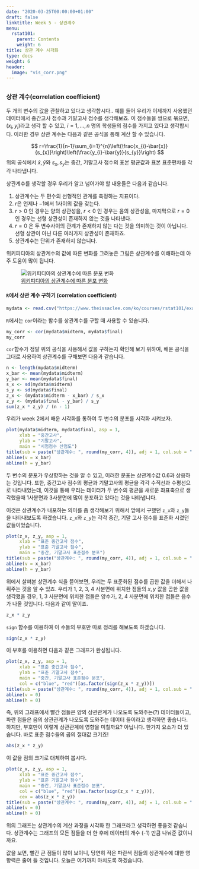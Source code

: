 ```yaml
---
date: "2020-03-25T00:00:00+01:00"
draft: false
linktitle: Week 5 - 상관계수
menu:
  rstat101:
    parent: Contents
    weight: 6
title: 상관 계수 시각화
type: docs
weight: 6
header:
  image: "vis_corr.png"
---
```


## 

### 상관 계수(correlation coefficient)

두 개의 변수의 값을 관찰하고 있다고 생각합시다.. 예를 들어 우리가 이제까지 사용했던 데이터에서 중간고사 점수과 기말고사 점수를 생각해보죠. 이 점수들을 쌍으로 묶으면, $(x_i, y_i)$라고 생각 할 수 있고, $i = 1, ..., n$ 명의 학생들의 점수를 가지고 있다고 생각합시다. 이러한 경우 상관 계수는 다음과 같은 공식을 통해 계산 할 수 있습니다.

$$
r=\frac{1}{n-1}\sum_{i=1}^{n}\left(\frac{x_{i}-\bar{x}}{s_{x}}\right)\left(\frac{y_{i}-\bar{y}}{s_{y}}\right)
$$
위의 공식에서 $\bar{x}, \bar{y}$와 $s_x, s_y$는 중간, 기말고사 점수의 표본 평균값과 표본 표준편차를 각각 나타냅니다.

상관계수를 생각할 경우 우리가 알고 넘어가야 할 내용들은 다음과 같습니다.

1. 상관계수는 두 편수의 선형적인 관계를 측정하는 지표이다.
1. $r$은 언제나 $-1$에서 $1$사이의 값을 갖는다.
1. $r>0$ 인 경우는 양의 상관성을, $r<0$ 인 경우는 음의 상관성을, 마지막으로 $r=0$인 경우는 선형 상관성이 존재하지 않는 것을 나타낸다.
1. $r=0$ 은 두 변수사이의 관계가 존재하지 않는 다는 것을 의미하는 것이 아닙니다. 선형 상관이 아닌 다른 여러가지 상관성이 존재하죠.
1. 상관계수는 단위가 존재하지 않습니다.

위키피디아의 상관계수의 값에 따른 변화를 그려놓은 그림은 상관계수를 이해하는데 아주 도움이 많이 됩니다.

<div align = "center">
![[위키피디아의 상관계수에 따른 분포 변화](https://en.wikipedia.org/wiki/Correlation_and_dependence)](https://upload.wikimedia.org/wikipedia/commons/d/d4/Correlation_examples2.svg)
</div>

#### `R`에서 상관 계수 구하기 (correlation coefficient)

```r
mydata <- read.csv("https://www.theissaclee.com/ko/courses/rstat101/examscore.csv", header = TRUE)
```

`R`에서는 `cor`이라는 함수를 상관계수를 구할 때 사용할 수 있습니다. 
```r
my_corr <- cor(mydata$midterm, mydata$final)
my_corr
```

`cor`함수가 정말 위의 공식을 사용해서 값을 구하는지 확인해 보기 위하여, 배운 공식을 그대로 사용하여 상관계수를 구해보면 다음과 같습니다.

```r
n <- length(mydata$midterm)
x_bar <- mean(mydata$midterm)
y_bar <- mean(mydata$final)
s_x <- sd(mydata$midterm)
s_y <- sd(mydata$final)
z_x <- (mydata$midterm - x_bar) / s_x
z_y <- (mydata$final - y_bar) / s_y
sum(z_x * z_y) / (n - 1)
```

우리가 week 2에서 배운 시각화를 통하여 두 변수의 분포를 시각화 시켜보자.

```r
plot(mydata$midterm, mydata$final, asp = 1,
     xlab = "중간고사", 
     ylab = "기말고사",
     main = "시험점수 산점도")
title(sub = paste("상관계수: ", round(my_corr, 4)), adj = 1, col.sub = "red")
abline(v = x_bar)
abline(h = y_bar)
```

두 변수의 분포가 우상향하는 것을 알 수 있고, 이러한 분포는 상관계수값 0.6과 상응하는 것입니다. 또한, 중간고사 점수의 평균과 기말고사의 평균을 각각 수직선과 수평선으로 나타내었는데, 이것을 통해 우리는 데이터가 두 변수의 평균을 새로운 좌표축으로 생각했을때 1사분면과 3사분면에 많이 분포하고 있다는 것을 나타냅니다.

이것은 상관계수가 내포하는 의미를 좀 생각해보기 위해서 앞에서 구했던 `z_x`와 `z_y`들을 나타내보도록 하겠습니다. `z_x`와 `z_y`는 각각 중간, 기말 고사 점수를 표준화 시켰던 값들이었습니다.

```r
plot(z_x, z_y, asp = 1,
     xlab = "표준 중간고사 점수", 
     ylab = "표준 기말고사 점수",
     main = "중간, 기말고사 표준점수 분포")
title(sub = paste("상관계수: ", round(my_corr, 4)), adj = 1, col.sub = "red")
abline(v = x_bar)
abline(h = y_bar)
```

위에서 살펴본 상관계수 식을 뜯어보면, 우리는 두 표준화된 점수를 곱한 값을 더해서 나줘주는 것을 알 수 있죠. 우리가 1, 2, 3, 4 사분면에 위치한 점들의 $x, y$ 값을 곱한 값을 생각했을 경우, 1, 3 사분면에 위치한 점들은 양수가, 2, 4 사분면에 위치한 점들은 음수가 나올 것입니다. 다음과 같이 말이죠.

```r
z_x * z_y
```

`sign` 함수를 이용하여 이 수들의 부호만 따로 정리를 해보도록 하겠습니다.

```r
sign(z_x * z_y)
```

이 부호를 이용하면 다음과 같은 그래프가 완성됩니다.

```r
plot(z_x, z_y, asp = 1,
     xlab = "표준 중간고사 점수", 
     ylab = "표준 기말고사 점수",
     main = "중간, 기말고사 표준점수 분포",
     col = c("blue", "red")[as.factor(sign(z_x * z_y))])
title(sub = paste("상관계수: ", round(my_corr, 4)), adj = 1, col.sub = "red")
abline(v = 0)
abline(h = 0)
```

즉, 위의 그래프에서 빨간 점들은 양의 상관관계가 나오도록 도와주는(?) 데이터들이고, 파란 점들은 음의 상관관계가 나오도록 도와주는 데이터 들이라고 생각하면 좋습니다. 하지만, 부호만이 이렇게 상관관계에 영향을 미칠까요? 아닙니다. 한가지 요소가 더 있습니다. 바로 표준 점수들의 곱의 절대값 크기죠!

```r
abs(z_x * z_y)
```

이 값을 점의 크기로 대체하여 봅시다.

```r
plot(z_x, z_y, asp = 1,
     xlab = "표준 중간고사 점수", 
     ylab = "표준 기말고사 점수",
     main = "중간, 기말고사 표준점수 분포",
     col = c("blue", "red")[as.factor(sign(z_x * z_y))],
     cex = abs(z_x * z_y))
title(sub = paste("상관계수: ", round(my_corr, 4)), adj = 1, col.sub = "red")
abline(v = 0)
abline(h = 0)
```

위의 그래프는 상관계수의 계산 과정을 시각화 한 그래프라고 생각하면 좋을것 같습니다. 상관계수는 그래프의 모든 점들을 더 한 후에 데이터의 개수 (-1) 만큼 나눠준 값이니까요.

값을 보면, 빨간 큰 점들이 많이 보이니, 당연히 작은 파란색 점들의 상관계수에 대한 영향력은 줄어 들 것입니다. 오늘은 여기까지 마치도록 하겠습니다. 
